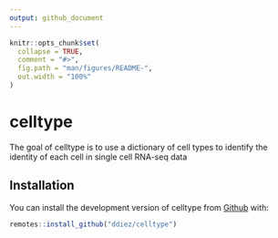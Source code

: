 ```yaml
---
output: github_document
---
```


<!-- README.md is generated from README.Rmd. Please edit that file -->

```r
knitr::opts_chunk$set(
  collapse = TRUE,
  comment = "#>",
  fig.path = "man/figures/README-",
  out.width = "100%"
)
```
# celltype

The goal of celltype is to use a dictionary of cell types to identify the identity of each cell in single cell RNA-seq data 

## Installation

You can install the development version of celltype from [Github](https://github.com/ddiez/celltype) with:

``` r
remotes::install_github("ddiez/celltype")
```

